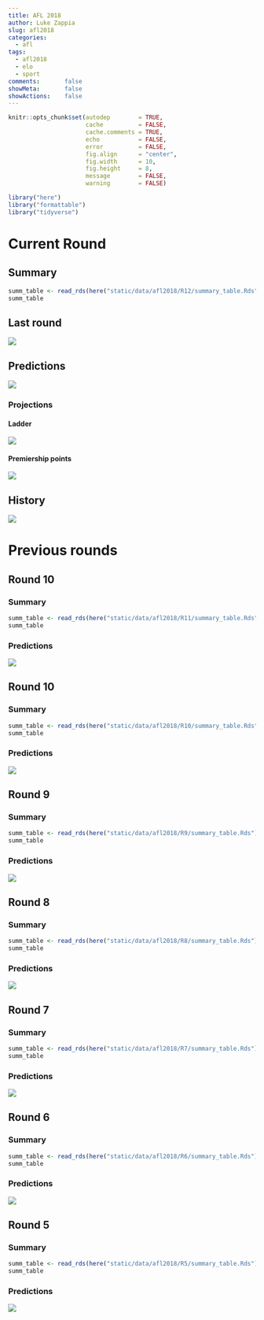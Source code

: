 ```yaml
---
title: AFL 2018
author: Luke Zappia
slug: afl2018
categories:
  - afl
tags:
  - afl2018
  - elo
  - sport
comments:       false
showMeta:       false
showActions:    false
---
```


```r
knitr::opts_chunk$set(autodep        = TRUE,
                      cache          = FALSE,
                      cache.comments = TRUE,
                      echo           = FALSE,
                      error          = FALSE,
                      fig.align      = "center",
                      fig.width      = 10,
                      fig.height     = 8,
                      message        = FALSE,
                      warning        = FALSE)
```

```r
library("here")
library("formattable")
library("tidyverse")
```

Current Round
=============

## Summary

```r
summ_table <- read_rds(here("static/data/afl2018/R12/summary_table.Rds"))
summ_table
```

## Last round

![](/afl-2018_files/last_round.png)

## Predictions

![](/afl-2018_files/R12_predictions.png)

### Projections

#### Ladder

![](/afl-2018_files/ladder.png)

#### Premiership points

![](/afl-2018_files/points.png)

## History

![](/afl-2018_files/history.png)

Previous rounds
===============

Round 10
-------

### Summary

```r
summ_table <- read_rds(here("static/data/afl2018/R11/summary_table.Rds"))
summ_table
```


### Predictions

![](/afl-2018_files/R11_predictions.png)

Round 10
-------

### Summary

```r
summ_table <- read_rds(here("static/data/afl2018/R10/summary_table.Rds"))
summ_table
```


### Predictions

![](/afl-2018_files/R10_predictions.png)

Round 9
-------

### Summary

```r
summ_table <- read_rds(here("static/data/afl2018/R9/summary_table.Rds"))
summ_table
```


### Predictions

![](/afl-2018_files/R9_predictions.png)

Round 8
-------

### Summary

```r
summ_table <- read_rds(here("static/data/afl2018/R8/summary_table.Rds"))
summ_table
```


### Predictions

![](/afl-2018_files/R8_predictions.png)

Round 7
-------

### Summary

```r
summ_table <- read_rds(here("static/data/afl2018/R7/summary_table.Rds"))
summ_table
```

### Predictions

![](/afl-2018_files/R7_predictions.png)

Round 6
-------

### Summary

```r
summ_table <- read_rds(here("static/data/afl2018/R6/summary_table.Rds"))
summ_table
```

### Predictions

![](/afl-2018_files/R6_predictions.png)

Round 5
-------

### Summary

```r
summ_table <- read_rds(here("static/data/afl2018/R5/summary_table.Rds"))
summ_table
```

### Predictions

![](/post/2018-04-21-my-afl-elo-model_files/predictions.png)
